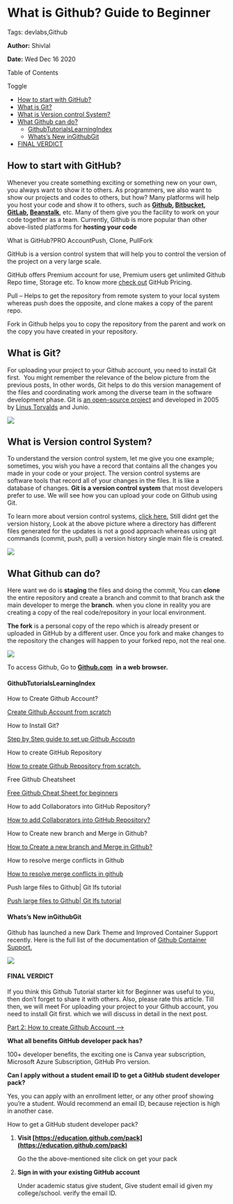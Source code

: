 # What is Github? Guide to Beginner

Tags: devlabs,Github

**Author:** Shivlal

**Date:** Wed Dec 16 2020

Table of Contents

Toggle

- [How to start with GitHub?](#how-to-start-with-github)
- [What is Git?](#what-is-git)
- [What is Version control System?](#what-is-version-control-system)
- [What Github can do?](#what-github-can-do)
  - [GithubTutorialsLearningIndex](#githubtutorialslearningindex)
  - [Whats’s New inGithubGit](#whatss-new-ingithubgit)
- [FINAL VERDICT](#final-verdict)

## How to start with GitHub?

Whenever you create something exciting or something new on your own, you always want to show it to others. As programmers, we also want to show our projects and codes to others, but how? Many platforms will help you host your code and show it to others, such as **[Github](https://github.com/), [Bitbucket](https://bitbucket.org/product), [GitLab](https://about.gitlab.com/), [Beanstalk](https://aws.amazon.com/elasticbeanstalk/)**, etc. Many of them give you the facility to work on your code together as a team. Currently, Github is more popular than other above-listed platforms for **hosting your code**

What is GitHub?PRO AccountPush, Clone, PullFork

GitHub is a version control system that will help you to control the version of the project on a very large scale.

GitHub offers Premium account for use, Premium users get unlimited Github Repo time, Storage etc. To know more [check out](https://github.com/pricing) GitHub Pricing.

Pull – Helps to get the repository from remote system to your local system whereas push does the opposite, and clone makes a copy of the parent repo.

Fork in Github helps you to copy the repository from the parent and work on the copy you have created in your repository.

## What is Git?

For uploading your project to your Github account, you need to install Git first.  You might remember the relevance of the below picture from the previous posts, In other words, Git helps to do this version management of the files and coordinating work among the diverse team in the software development phase. Git is [an open-source project](https://git-scm.com/book/en/v2/Getting-Started-What-is-Git%3F) and developed in 2005 by [Linus Torvalds](https://en.wikipedia.org/wiki/Linus_Torvalds) and Junio.

![](https://recodehive.com/wp-content/uploads/2021/04/Git-Versioning-1024x576.jpg)

## What is Version control System?

To understand the version control system, let me give you one example; sometimes, you wish you have a record that contains all the changes you made in your code or your project. The version control systems are software tools that record all of your changes in the files. It is like a database of changes. **Git is a version control system** that most developers prefer to use. We will see how you can upload your code on Github using Git.

To learn more about version control systems, [click here.](https://git-scm.com/book/en/v2/Getting-Started-About-Version-Contro) Still didnt get the version history, Look at the above picture where a directory has different files generated for the updates is not a good approach whereas using git commands (commit, push, pull) a version history single main file is created.

![](https://recodehive.com/wp-content/uploads/2021/04/Github-Repo-1024x509.png)

## What Github can do?

Here want we do is **staging** the files and doing the commit, You can **clone** the entire repository and create a branch and commit to that branch ask the main developer to merge the **branch**. when you clone in reality you are creating a copy of the real code/repository in your local environment.

**The fork** is a personal copy of the repo which is already present or uploaded in GitHub by a different user. Once you fork and make changes to the repository the changes will happen to your forked repo, not the real one.

![](https://recodehive.com/wp-content/uploads/2020/12/Github-home-screen-1024x610.jpg)

To access Github, Go to [**Github.com**](https://github.com/join)  **in a web browser.**

#### GithubTutorialsLearningIndex

How to Create Github Account?

[Create Github Account from scratch](https://recodehive.com/sap-cloud-platform-integration-basics/)

How to Install Git?

[Step by Step guide to set up Github Accoutn](https://recodehive.com/set-up-your-sap-cpi-trial-account/)

How to create GitHub Repository

[How to create Github Repository from scratch.](https://recodehive.com/how-to-create-repository-in-github/)

Free Github Cheatsheet

[Free Github Cheat Sheet for beginners](https://recodehive.com/git-cheat-sheet-50-git-commands-git-tutorials/)

How to add Collaborators into GitHub Repository?

[How to add Collaborators into GitHub Repository?](https://recodehive.com/how-to-add-collaborators-into-github-repository/)

How to Create new branch and Merge in Github?

[How to Create a new branch and Merge in Github?](https://recodehive.com/how-to-create-new-branch-and-merge-in-github/)

How to resolve merge conflicts in Github

[How to resolve merge conflicts in github](https://recodehive.com/how-to-resolve-merge-conflicts-in-github/)

Push large files to Github| Git lfs tutorial

[Push large files to Github| Git lfs tutorial](https://recodehive.com/push-large-files-to-github-git-lfs-tutorial/)

#### Whats’s New inGithubGit

Github has launched a new Dark Theme and Improved Container Support recently. Here is the full list of the documentation of [Github Container Support.](https://docs.github.com/en/free-pro-team@latest/packages/getting-started-with-github-container-registry/about-github-container-registry)

![](https://recodehive.com/wp-content/uploads/2021/06/image-28.png)

#### FINAL VERDICT

If you think this Github Tutorial starter kit for Beginner was useful to you, then don’t forget to share it with others. Also, please rate this article. Till then, we will meet For uploading your project to your Github account, you need to install Git first. which we will discuss in detail in the next post.

[Part 2: How to create Github Account –>](https://recodehive.com/how-to-create-github-account/)

**What all benefits GitHub developer pack has?**

100+ developer benefits, the exciting one is Canva year subscription, Microsoft Azure Subscription, GitHub Pro version.

**Can I apply without a student email ID to get a GitHub student developer pack?**

Yes, you can apply with an enrollment letter, or any other proof showing you’re a student. Would recommend an email ID, because rejection is high in another case.

How to get a GitHub student developer pack?

1.  **Visit [https://education.github.com/pack](https://education.github.com/pack)**

    Go the the above-mentioned site click on get your pack

2.  **Sign in with your existing GitHub account**

    Under academic status give student, Give student email id given my college/school. verify the email ID.

